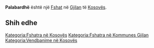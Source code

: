 {{Fshat në Kosovës
 | Emri                = Palabardhë
| sqi_N_name = Palabardhë
| sqi_N_FULL_NAME_RO = Palabardhë
| sqi_N_FULL_NAME_ND_RO = Palabardhe
| sqi_N_SORT_NAME_RG = PALABARDHE
| sqi_N_FULL_NAME_RG = Palabardhë
| sqi_N_FULL_NAME_ND_RG = Palabardhe
| sqi_V_name = Palabardh
| sqi_V_FULL_NAME_RO = Palabardh
| sqi_V_FULL_NAME_ND_RO = Palabardh
| sqi_V_SORT_NAME_RG = PALABARDH
| sqi_V_FULL_NAME_RG = Palabardh
| sqi_V_FULL_NAME_ND_RG = Palabardh
| srp_N_name = Paljabarda
| srp_N_FULL_NAME_RO = Paljabarda
| srp_N_FULL_NAME_ND_RO = Paljabarda
| srp_N_SORT_NAME_RG = PALJABARDA
| srp_N_FULL_NAME_RG = Paljabarda
| srp_N_FULL_NAME_ND_RG = Paljabarda
| srp_NS_name = Паљабарда
| srp_NS_FULL_NAME_RO = Паљабарда
| srp_NS_FULL_NAME_ND_RO = Паљабарда
| srp_NS_SORT_NAME_RG = ПАЉАБАРДА
| srp_NS_FULL_NAME_RG = Паљабарда
| srp_NS_FULL_NAME_ND_RG = Паљабарда
| std_V_name = Poljaborda
| std_V_FULL_NAME_RO = Poljaborda Palibarda
| std_V_FULL_NAME_ND_RO = Poljaborda Palibarda
| std_V_SORT_NAME_RG = POLJABORDA PALIBARDA
| std_V_FULL_NAME_RG = Poljaborda Palibarda
| std_V_FULL_NAME_ND_RG = Poljaborda Palibarda

 | Emri (Rasa dhanore) = 
 | Figura              = 
 | Shteti              = Kosovo
 | Komuna              = Gjilan
 | Kodi postar         = 
 | Sipërfaqja          = 

 | Popullsia           = 

 | Regj. i popullsisë  = 
 | Dend. e popullsisë  = 
 | Faqja zyrtare       = 
 <!--- Koordinatat ----> 
 | Gjerësia            = 42.465278
 | Gjatësia            = 20.406667
 | Lartësia            = 
}}
'''Palabardhë''' është një [[Fshat]] në [[Gjilan]] të [[Kosovës]].

<!-- == Gjeografia == -->
<!-- == Historia == -->
<!-- == Demografia == -->
== Shih edhe ==
{{Komuna Gjilan}}
{{Kosovo-Administrata-Cung}}

[[Kategoria:Fshatra në Kosovës]]
[[Kategoria:Fshatra në Kommunes Gjilan]]
[[Kategoria:Vendbanime në Kosovës]]